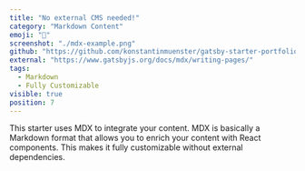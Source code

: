 ```yaml
---
title: "No external CMS needed!"
category: "Markdown Content"
emoji: "📓"
screenshot: "./mdx-example.png"
github: "https://github.com/konstantinmuenster/gatsby-starter-portfolio-minimal"
external: "https://www.gatsbyjs.org/docs/mdx/writing-pages/"
tags:
  - Markdown
  - Fully Customizable
visible: true
position: 7
---
```


This starter uses MDX to integrate your content. MDX is basically a Markdown format that allows you to enrich your content with React components. This makes it fully customizable without external dependencies.
